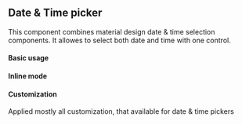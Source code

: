 

<PageMeta component="Date & Time picker" />

## Date & Time picker

This component combines material design date & time selection components. It allowes to select both date and time with one control.

<Ad />

#### Basic usage

<Example source={BasicDateTimePicker} />

#### Inline mode

<Example source={InlineDateTimePicker} />

#### Customization
Applied mostly all customization, that available for date & time pickers

<Example source={CustomDateTimePicker} />

<PropTypesTable src="DatePicker/DatePickerModal.tsx" />
